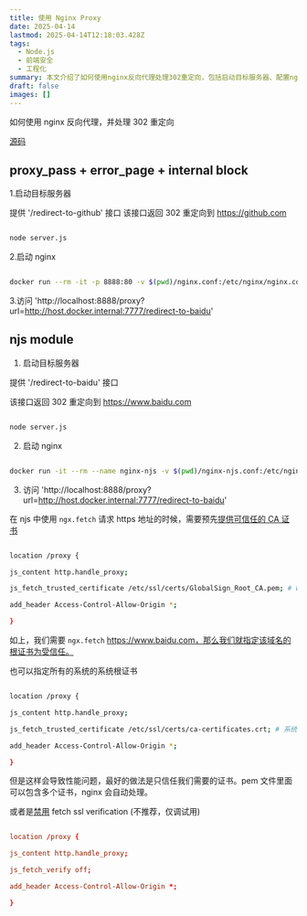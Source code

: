 ```yaml
---
title: 使用 Nginx Proxy
date: 2025-04-14
lastmod: 2025-04-14T12:18:03.428Z
tags:
  - Node.js
  - 前端安全
  - 工程化
summary: 本文介绍了如何使用nginx反向代理处理302重定向，包括启动目标服务器、配置nginx和使用njs模块的步骤。
draft: false
images: []
---
```


如何使用 nginx 反向代理，并处理 302 重定向

[源码](https://github.com/JE-lee/nginx-proxy)

## proxy_pass + error_page + internal block

1.启动目标服务器

提供 '/redirect-to-github' 接口
该接口返回 302 重定向到 https://github.com

```bash

node server.js

```

2.启动 nginx

```bash

docker run --rm -it -p 8888:80 -v $(pwd)/nginx.conf:/etc/nginx/nginx.conf:ro nginx

```

3.访问 'http://localhost:8888/proxy?url=http://host.docker.internal:7777/redirect-to-baidu'

## njs module

1. 启动目标服务器

提供 '/redirect-to-baidu' 接口

该接口返回 302 重定向到 https://www.baidu.com

```bash

node server.js

```

2. 启动 nginx

```bash

docker run -it --rm --name nginx-njs -v $(pwd)/nginx-njs.conf:/etc/nginx/nginx.conf -v $(pwd)/http.js:/etc/nginx/http.js -p 8888:80 nginx:latest

```

3. 访问 'http://localhost:8888/proxy?url=http://host.docker.internal:7777/redirect-to-baidu'

在 njs 中使用 `ngx.fetch` 请求 https 地址的时候，需要预先[提供可信任的 CA 证书](https://nginx.org/en/docs/http/ngx_http_js_module.html#js_fetch_trusted_certificate)

```bash

location /proxy {

js_content http.handle_proxy;

js_fetch_trusted_certificate /etc/ssl/certs/GlobalSign_Root_CA.pem; # www.baidu.com 所使用的根证书

add_header Access-Control-Allow-Origin *;

}

```

如上，我们需要 `ngx.fetch` https://www.baidu.com，那么我们就指定该域名的根证书为受信任。

也可以指定所有的系统的系统根证书

```bash

location /proxy {

js_content http.handle_proxy;

js_fetch_trusted_certificate /etc/ssl/certs/ca-certificates.crt; # 系统根证书

add_header Access-Control-Allow-Origin *;

}

```

但是这样会导致性能问题，最好的做法是只信任我们需要的证书。pem 文件里面可以包含多个证书，nginx 会自动处理。

或者是[禁用](https://nginx.org/en/docs/http/ngx_http_js_module.html#js_fetch_verify) fetch ssl verification (不推荐，仅调试用)

```nginx.conf

location /proxy {

js_content http.handle_proxy;

js_fetch_verify off;

add_header Access-Control-Allow-Origin *;

}

```

